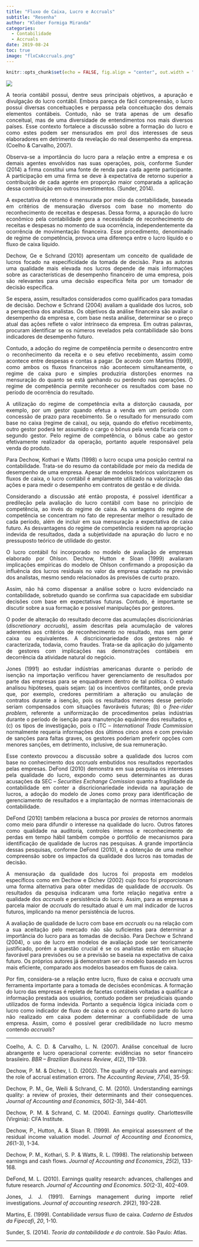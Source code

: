 ```yaml
---
title: "Fluxo de Caixa, Lucro e Accruals"
subtitle: "Resenha"
author: "Kléber Formiga Miranda"
categories:
  - Contabilidade
  - Accruals
date: 2019-08-24
toc: true
image: "flxCxAccruals.png"
---
```


```r
knitr::opts_chunk$set(echo = FALSE, fig.align = "center", out.width = "100%")
```

<style> body {text-align: justify} </style>

![](flxCxAccruals.png)

A teoria contábil possui, dentre seus principais objetivos, a apuração e 
divulgação do lucro contábil. Embora pareça de fácil compreensão, o lucro possui 
diversas conceituações e perpassa pela conceituação dos demais elementos 
contábeis. Contudo, não se trata apenas de um desafio conceitual, mas de uma 
diversidade de entendimentos nos mais diversos países. Esse contexto fortalece a 
discussão sobre a formação do lucro e como estes podem ser mensurados em prol 
dos interesses de seus elaboradores em detrimento da revelação do real 
desempenho da empresa. (Coelho & Carvalho, 2007).

Observa-se a importância do lucro para a relação entre a empresa e os demais 
agentes envolvidos nas suas operações, pois, conforme Sunder (2014) a firma 
constitui uma fonte de renda para cada agente participante. A participação em 
uma firma se deve à expectativa de retorno superior a contribuição de cada 
agente em proporção maior comparada a aplicação dessa contribuição em outros 
investimentos. (Sunder, 2014).

A expectativa de retorno é mensurada por meio da contabilidade, baseada em 
critérios de mensuração diversos com base no momento do reconhecimento de 
receitas e despesas. Dessa forma, a apuração do lucro econômico pela 
contabilidade gera a necessidade de reconhecimento de receitas e despesas no 
momento de sua ocorrência, independentemente da ocorrência de movimentação 
financeira. Esse procedimento, denominado de regime de competência, provoca uma 
diferença entre o lucro líquido e o fluxo de caixa líquido.

Dechow, Ge e Schrand (2010) apresentam um conceito de qualidade de lucros focado 
na especificidade da tomada de decisão. Para as autoras uma qualidade mais 
elevada nos lucros depende de mais informações sobre as características de 
desempenho financeiro de uma empresa, pois são relevantes para uma decisão 
específica feita por um tomador de decisão específica.

Se espera, assim, resultados considerados como qualificados para tomadas de 
decisão. Dechow e Schrand (2004) avaliam a qualidade dos lucros, sob a 
perspectiva dos analistas. Os objetivos da análise financeira são avaliar o 
desempenho da empresa e, com base nesta análise, determinar se o preço atual das 
ações reflete o valor intrínseco da empresa. Em outras palavras, procuram 
identificar se os números revelados pela contabilidade são bons indicadores de 
desempenho futuro.

Contudo, a adoção do regime de competência permite o desencontro entre o 
reconhecimento da receita e o seu efetivo recebimento, assim como acontece entre 
despesas e contas a pagar. De acordo com Martins (1999), como ambos os fluxos 
financeiros não acontecem simultaneamente, o regime de caixa puro e simples 
produziria distorções enormes na mensuração do quanto se está ganhando ou 
perdendo nas operações. O regime de competência permite reconhecer os resultados 
com base no período de ocorrência do resultado.

A utilização do regime de competência evita a distorção causada, por exemplo, 
por um gestor quando efetua a venda em um período com concessão de prazo para 
recebimento. Se o resultado for mensurado com base no caixa (regime de caixa), 
ou seja, quando do efetivo recebimento, outro gestor poderá ter assumido o cargo 
o bônus pela venda ficaria com o segundo gestor. Pelo regime de competência, o 
bônus cabe ao gestor efetivamente realizador da operação, portanto aquele 
responsável pela venda do produto.

Para Dechow, Kothari e Watts (1998) o lucro ocupa uma posição central na 
contabilidade. Trata-se do resumo da contabilidade por meio da medida de 
desempenho de uma empresa. Apesar de modelos teóricos valorizarem os fluxos de 
caixa, o lucro contábil é amplamente utilizado na valorização das ações e para 
medir o desempenho em contratos de gestão e de dívida.

Considerando a discussão até então proposta, é possível identificar a predileção 
pela avaliação do lucro contábil com base no princípio de competência, ao invés 
do regime de caixa. As vantagens do regime de competência se concentram no fato 
de representar melhor o resultado de cada período, além de incluir em sua 
mensuração a expectativa de caixa futuro. As desvantagens do regime de 
competência residem na apropriação indevida de resultados, dada a subjetividade 
na apuração do lucro e no pressuposto teórico de utilidade do gestor.

O lucro contábil foi incorporado no modelo de avaliação de empresas elaborado 
por Ohlson. Dechow, Hutton e Sloan (1999) avaliaram implicações empíricas do 
modelo de Ohlson confirmando a proposição da influência dos lucros residuais no 
valor da empresa captado na previsão dos analistas, mesmo sendo relacionados às 
previsões de curto prazo.

Assim, não há como dispensar a análise sobre o lucro evidenciado na 
contabilidade, sobretudo quando se confirma sua capacidade em subsidiar decisões 
com base em expectativas futuras. Contudo, é importante se discutir sobre a sua 
formação e possível manipulações por gestores.

O poder de alteração do resultado decorre das acumulações discricionárias 
(*discretionary accruals*), assim descritas pela acumulação de valores aderentes 
aos critérios de reconhecimento no resultado, mas sem gerar caixa ou 
equivalentes. A discricionariedade dos gestores não é caracterizada, todavia,
como fraudes. Trata-se da aplicação do julgamento de gestores com implicações 
nas demonstrações contábeis em decorrência da atividade natural do negócio.

Jones (1991) ao estudar indústrias americanas durante o período de isenção na 
importação verificou haver gerenciamento de resultados por parte das empresas 
para se enquadrarem dentro de tal política. O estudo analisou hipóteses, quais 
sejam: (a) os incentivos conflitantes, onde previa que, por exemplo, credores 
permitiriam a alteração ou anulação de contratos durante a isenção, pois os 
resultados menores desse período seriam compensados com situações favoráveis 
futuras; (b) o *free-rider problem*, referente a uniformização de procedimentos 
pelas indústrias durante o período de isenção para manutenção equânime dos 
resultados e, (c) os tipos de investigação, pois o ITC – 
*International Trade Commission* normalmente requeria informações dos últimos 
cinco anos e com previsão de sanções para faltas graves, os gestores poderiam 
preferir opções com menores sanções, em detrimento, inclusive, de sua 
remuneração.

Esse contexto provocou a discussão sobre a qualidade dos lucros com base no 
conhecimento dos *accruals* embutidos nos resultados reportados pelas empresas. 
DeFond (2010) demonstra em sua pesquisa os interesses pela qualidade do lucro, 
expondo como seus determinantes as duras acusações da SEC – 
*Securities Exchange Comission* quanto a fragilidade da contabilidade em conter 
a discricionariedade indevida na apuração de lucros, a adoção do modelo de Jones 
como proxy para identificação de gerenciamento de resultados e a implantação de 
normas internacionais de contabilidade.

DeFond (2010) também relaciona a busca por *proxies* de retornos anormais como 
meio para difundir o interesse na qualidade do lucro. Outros fatores como 
qualidade na auditoria, controles internos e reconhecimento de perdas em tempo 
hábil também compõe o portfólio de mecanismos para identificação de qualidade de 
lucros nas pesquisas. A grande importância dessas pesquisas, conforme DeFond 
(2010), é a obtenção de uma melhor compreensão sobre os impactos da qualidade 
dos lucros nas tomadas de decisão.

A mensuração da qualidade dos lucros foi proposta em modelos específicos como em 
Dechow e Dichev (2002) cujo foco foi proporcionam uma forma alternativa para 
obter medidas de qualidade de *accruals*. Os resultados da pesquisa indicaram 
uma forte relação negativa entre a qualidade dos *accruals* e persistência do 
lucro. Assim, para as empresas a parcela maior de *accruals* do resultado atual 
é um mal indicador de lucros futuros, implicando na menor persistência de 
lucros.

A avaliação de qualidade de lucro com base em *accruals* ou na relação com a sua 
aceitação pelo mercado não são suficientes para determinar a importância do 
lucro para as tomadas de decisão. Para Dechow e Schrand (2004), o uso de lucro 
em modelos de avaliação pode ser teoricamente justificado, porém a questão 
crucial é se os analistas estão em situação favorável para previsões ou se a 
previsão se baseia na expectativa de caixa futuro. Os próprios autores já 
demonstram ser o modelo baseado em lucros mais eficiente, comparado aos modelos 
baseados em fluxos de caixa.

Por fim, considera-se a relação entre lucro, fluxo de caixa e *accruals* uma 
ferramenta importante para a tomada de decisões econômicas. A formação do lucro 
das empresas é repleta de facetas contábeis voltadas a qualificar a informação 
prestada aos usuários, contudo podem ser prejudiciais quando utilizados de forma 
indevida. Portanto a sequência lógica iniciada com o lucro como indicador de 
fluxo de caixa e os *accruals* como parte do lucro não realizado em caixa podem 
determinar a confiabilidade de uma empresa. Assim, como é possível gerar 
credibilidade no lucro mesmo contendo *accruals*?


---

Coelho, A. C. D. & Carvalho, L. N. (2007). Análise conceitual de lucro
abrangente e lucro operacional corrente: evidências no setor financeiro 
brasileiro. *BBR – Brazilian Business Review*, *4*(2), 119-139.

Dechow, P. M. & Dichev, I. D. (2002). The quality of accruals and earnings: the 
role of accrual estimation errors. *The Accounting Review*, *77*(4), 35-59.

Dechow, P. M., Ge, Weili & Schrand, C. M. (2010). Understanding earnings 
quality: a review of proxies, their determinants and their consequences.
*Journal of Accounting and Economics*, *50*(2-3), 344-401.

Dechow, P. M. & Schrand, C. M. (2004). *Earnings quality*. Charlottesville 
(Virginia): CFA Institute.

Dechow, P., Hutton, A. & Sloan R. (1999). An empirical assessment of the
residual income valuation model. *Journal of Accounting and Economics*, *26*(1-3),
1-34.

Dechow, P. M., Kothari, S. P. & Watts, R. L. (1998). The relationship between
earnings and cash flows. *Journal of Accounting and Economics*, *25*(2), 133-168. 

DeFond, M. L. (2010). Earnings quality research: advances, challenges and
future research. *Journal of Accounting and Economics*. *50*(2-3), 402-409.

Jones, J. J. (1991). Earnings management during importe relief investigations.
*Journal of accounting research*. *29*(2), 193-228.

Martins, E. (1999). Contabilidade *versus* fluxo de caixa.
*Caderno de Estudos da Fipecafi*, *20*, 1-10.

Sunder, S. (2014). *Teoria da contabilidade e do controle*. São Paulo: Atlas.

---
